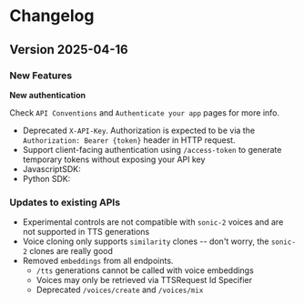 # Changelog

## Version 2025-04-16

### New Features

**New authentication**

Check `API Conventions` and `Authenticate your app` pages for more info.

- Deprecated `X-API-Key`. Authorization is expected to be via the `Authorization: Bearer {token}` header in HTTP request.
- Support client-facing authentication using `/access-token` to generate temporary tokens without exposing your API key
- JavascriptSDK:
- Python SDK:

### Updates to existing APIs

- Experimental controls are not compatible with `sonic-2` voices and are not supported in TTS generations
- Voice cloning only supports `similarity` clones -- don't worry, the `sonic-2` clones are really good
- Removed `embeddings` from all endpoints.
  - `/tts` generations cannot be called with voice embeddings
  - Voices may only be retrieved via TTSRequest Id Specifier
  - Deprecated `/voices/create` and `/voices/mix`

